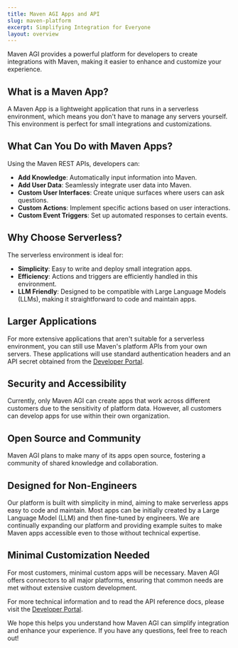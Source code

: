 ```yaml
---
title: Maven AGI Apps and API
slug: maven-platform
excerpt: Simplifying Integration for Everyone
layout: overview
---
```


Maven AGI provides a powerful platform for developers to create integrations with Maven, making it easier to enhance and customize your experience.

## What is a Maven App?

A Maven App is a lightweight application that runs in a serverless environment, which means you don't have to manage any servers yourself. This environment is perfect for small integrations and customizations.

## What Can You Do with Maven Apps?

Using the Maven REST APIs, developers can:

- **Add Knowledge**: Automatically input information into Maven.
- **Add User Data**: Seamlessly integrate user data into Maven.
- **Custom User Interfaces**: Create unique surfaces where users can ask questions.
- **Custom Actions**: Implement specific actions based on user interactions.
- **Custom Event Triggers**: Set up automated responses to certain events.

## Why Choose Serverless?

The serverless environment is ideal for:

- **Simplicity**: Easy to write and deploy small integration apps.
- **Efficiency**: Actions and triggers are efficiently handled in this environment.
- **LLM Friendly**: Designed to be compatible with Large Language Models (LLMs), making it straightforward to code and maintain apps.

## Larger Applications

For more extensive applications that aren't suitable for a serverless environment, you can still use Maven's platform APIs from your own servers. These applications will use standard authentication headers and an API secret obtained from the [Developer Portal](https://developers.mavenagi.com).

## Security and Accessibility

Currently, only Maven AGI can create apps that work across different customers due to the sensitivity of platform data. However, all customers can develop apps for use within their own organization.

## Open Source and Community

Maven AGI plans to make many of its apps open source, fostering a community of shared knowledge and collaboration.

## Designed for Non-Engineers

Our platform is built with simplicity in mind, aiming to make serverless apps easy to code and maintain. Most apps can be initially created by a Large Language Model (LLM) and then fine-tuned by engineers. We are continually expanding our platform and providing example suites to make Maven apps accessible even to those without technical expertise.

## Minimal Customization Needed

For most customers, minimal custom apps will be necessary. Maven AGI offers connectors to all major platforms, ensuring that common needs are met without extensive custom development.

For more technical information and to read the API reference docs, please visit the [Developer Portal](https://developers.mavenagi.com).

We hope this helps you understand how Maven AGI can simplify integration and enhance your experience. If you have any questions, feel free to reach out!
